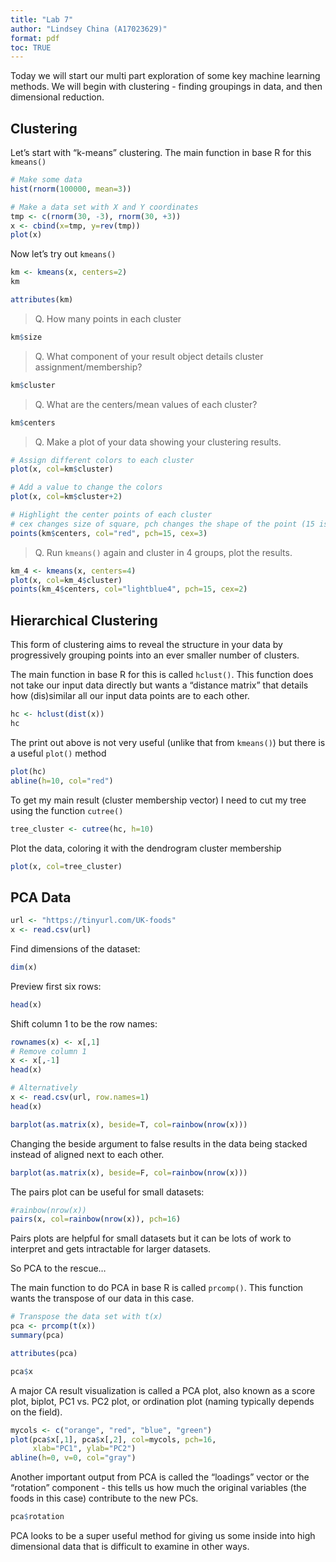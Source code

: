 ```yaml
---
title: "Lab 7"
author: "Lindsey China (A17023629)"
format: pdf
toc: TRUE
---
```


Today we will start our multi part exploration of some key machine learning methods. We will begin with clustering - finding groupings in data, and then dimensional reduction.

## Clustering

Let's start with "k-means" clustering.
The main function in base R for this `kmeans()`

```r
# Make some data
hist(rnorm(100000, mean=3))
```

```r
# Make a data set with X and Y coordinates
tmp <- c(rnorm(30, -3), rnorm(30, +3))
x <- cbind(x=tmp, y=rev(tmp))
plot(x)
```

Now let's try out `kmeans()`

```r
km <- kmeans(x, centers=2)
km
```

```r
attributes(km)
```

> Q. How many points in each cluster

```r
km$size
```

> Q. What component of your result object details cluster assignment/membership?

```r
km$cluster
```

> Q. What are the centers/mean values of each cluster?

```r
km$centers
```

> Q. Make a plot of your data showing your clustering results.

```r
# Assign different colors to each cluster
plot(x, col=km$cluster)

# Add a value to change the colors
plot(x, col=km$cluster+2)

# Highlight the center points of each cluster
# cex changes size of square, pch changes the shape of the point (15 is square, 16 is filled circle)
points(km$centers, col="red", pch=15, cex=3)

```

> Q. Run `kmeans()` again and cluster in 4 groups, plot the results.

```r
km_4 <- kmeans(x, centers=4)
plot(x, col=km_4$cluster)
points(km_4$centers, col="lightblue4", pch=15, cex=2)
```

## Hierarchical Clustering

This form of clustering aims to reveal the structure in your data by progressively grouping points into an ever smaller number of clusters.

The main function in base R for this is called `hclust()`. This function does not take our input data directly but wants a "distance matrix" that details how (dis)similar all our input data points are to each other.

```r
hc <- hclust(dist(x))
hc
```

The print out above is not very useful (unlike that from `kmeans()`) but there is a useful `plot()` method

```r
plot(hc)
abline(h=10, col="red")
```

To get my main result (cluster membership vector) I need to cut my tree using the function `cutree()`

```r
tree_cluster <- cutree(hc, h=10)
```

Plot the data, coloring it with the dendrogram cluster membership

```r
plot(x, col=tree_cluster)
```

## PCA Data

```r
url <- "https://tinyurl.com/UK-foods"
x <- read.csv(url)
```

Find dimensions of the dataset:

```r
dim(x)
```

Preview first six rows:

```r
head(x)
```
Shift column 1 to be the row names:

```r
rownames(x) <- x[,1]
# Remove column 1 
x <- x[,-1]
head(x)

# Alternatively
x <- read.csv(url, row.names=1)
head(x)

```

```r
barplot(as.matrix(x), beside=T, col=rainbow(nrow(x)))
```

Changing the beside argument to false results in the data being stacked instead of aligned next to each other.

```r
barplot(as.matrix(x), beside=F, col=rainbow(nrow(x)))
```

The pairs plot can be useful for small datasets:

```r
#rainbow(nrow(x))
pairs(x, col=rainbow(nrow(x)), pch=16)
```

Pairs plots are helpful for small datasets but it can be lots of work to interpret and gets intractable for larger datasets.

So PCA to the rescue...

The main function to do PCA in base R is called `prcomp()`. This function wants the transpose of our data in this case.

```r
# Transpose the data set with t(x)
pca <- prcomp(t(x))
summary(pca)
```

```r
attributes(pca)
```

```r
pca$x
```

A major CA result visualization is called a PCA plot, also known as a score plot, biplot, PC1 vs. PC2 plot, or ordination plot (naming typically depends on the field). 

```r
mycols <- c("orange", "red", "blue", "green")
plot(pca$x[,1], pca$x[,2], col=mycols, pch=16,
     xlab="PC1", ylab="PC2")
abline(h=0, v=0, col="gray")
```

Another important output from PCA is called the "loadings" vector or the "rotation" component - this tells us how much the original variables (the foods in this case) contribute to the new PCs.

```r
pca$rotation
```

PCA looks to be a super useful method for giving us some inside into high dimensional data that is difficult to examine in other ways.
